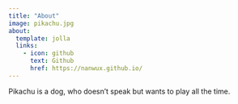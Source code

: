 ```yaml
---
title: "About"
image: pikachu.jpg
about:
  template: jolla
  links:
    - icon: github
      text: Github
      href: https://nanwux.github.io/
---
```


Pikachu is a dog, who doesn't speak but wants to play all the time. 